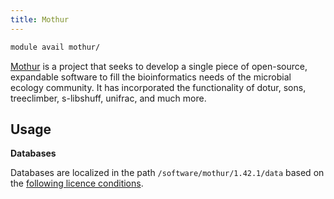 ```yaml
---
title: Mothur
---
```

```bash
module avail mothur/
```

[Mothur](https://mothur.org/) is a project that seeks to develop a single piece of open-source, expandable software to fill the bioinformatics needs of the microbial ecology community. It has incorporated the functionality of dotur, sons, treeclimber, s-libshuff, unifrac, and much more.

## Usage

**Databases**

Databases are localized in the path `/software/mothur/1.42.1/data` based on the [following licence conditions](https://www.arb-silva.de/silva-license-information). 
